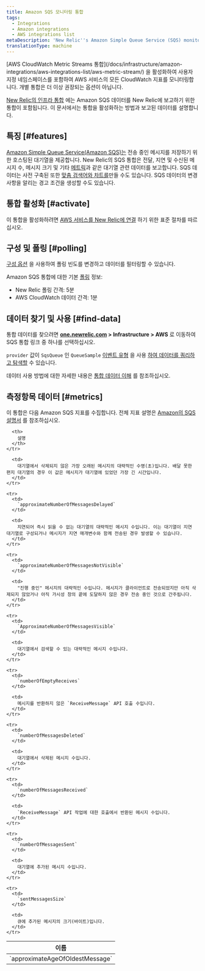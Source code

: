 ```yaml
---
title: Amazon SQS 모니터링 통합
tags:
  - Integrations
  - Amazon integrations
  - AWS integrations list
metaDescription: 'New Relic''s Amazon Simple Queue Service (SQS) monitoring integration: what data it reports, and how to enable it.'
translationType: machine
---
```


<Callout variant="important">
  [AWS CloudWatch Metric Streams 통합](/docs/infrastructure/amazon-integrations/aws-integrations-list/aws-metric-stream/) 을 활성화하여 사용자 지정 네임스페이스를 포함하여 AWS 서비스의 모든 CloudWatch 지표를 모니터링합니다. 개별 통합은 더 이상 권장되는 옵션이 아닙니다.
</Callout>

[New Relic의 인프라 통합](/docs/infrastructure/integrations-getting-started/getting-started/introduction-infrastructure-integrations) 에는 Amazon SQS 데이터를 New Relic에 보고하기 위한 통합이 포함됩니다. 이 문서에서는 통합을 활성화하는 방법과 보고된 데이터를 설명합니다.

## 특징 [#features]

[Amazon Simple Queue Service(Amazon SQS)는](https://aws.amazon.com/sqs/) 전송 중인 메시지를 저장하기 위한 호스팅된 대기열을 제공합니다. New Relic의 SQS 통합은 전달, 지연 및 수신된 메시지 수, 메시지 크기 및 기타 [메트릭](#metrics)과 같은 대기열 관련 데이터를 보고합니다. SQS 데이터는 사전 구축된 <InlinePopover type="dashboards"/>또한 [맞춤 검색어와 차트를](/docs/infrastructure/integrations-getting-started/getting-started/use-integration-data-new-relic-insights)만들 수도 있습니다. SQS 데이터의 변경 사항을 알리는 경고 조건을 생성할 수도 있습니다.

## 통합 활성화 [#activate]

이 통합을 활성화하려면 [AWS 서비스를 New Relic에 연결](/docs/infrastructure/infrastructure-integrations/getting-started/connect-aws-integrations-infrastructure) 하기 위한 표준 절차를 따르십시오.

## 구성 및 폴링 [#polling]

[구성 옵션](/docs/integrations/new-relic-integrations/getting-started/configure-polling-frequency-data-collection-cloud-integrations) 을 사용하여 폴링 빈도를 변경하고 데이터를 필터링할 수 있습니다.

Amazon SQS 통합에 대한 기본 [폴링](/docs/infrastructure/amazon-integrations/aws-integrations-list/aws-polling-intervals-infrastructure-integrations) 정보:

* New Relic 폴링 간격: 5분
* AWS CloudWatch 데이터 간격: 1분

## 데이터 찾기 및 사용 [#find-data]

통합 데이터를 찾으려면 **[one.newrelic.com](https://one.newrelic.com/all-capabilities) > Infrastructure > AWS** 로 이동하여 SQS 통합 링크 중 하나를 선택하십시오.

`provider` 값이 `SqsQueue` 인 `QueueSample` [이벤트 유형](/docs/data-apis/understand-data/new-relic-data-types/#event-data) 을 사용 [하여 데이터를 쿼리하고 탐색할](/docs/using-new-relic/data/understand-data/query-new-relic-data) 수 있습니다.

데이터 사용 방법에 대한 자세한 내용은 [통합 데이터 이해](/docs/infrastructure/integrations/find-use-infrastructure-integration-data) 를 참조하십시오.

## 측정항목 데이터 [#metrics]

이 통합은 다음 Amazon SQS 지표를 수집합니다. 전체 지표 설명은 [Amazon의 SQS 설명서](http://docs.aws.amazon.com/AmazonCloudWatch/latest/monitoring/sqs-metricscollected.html) 를 참조하십시오.

<table>
  <thead>
    <tr>
      <th width={360}>
        이름
      </th>

      <th>
        설명
      </th>
    </tr>
  </thead>

  <tbody>
    <tr>
      <td>
        `approximateAgeOfOldestMessage`
      </td>

      <td>
        대기열에서 삭제되지 않은 가장 오래된 메시지의 대략적인 수명(초)입니다. 배달 못한 편지 대기열의 경우 이 값은 메시지가 대기열에 있었던 가장 긴 시간입니다.
      </td>
    </tr>

    <tr>
      <td>
        `approximateNumberOfMessagesDelayed`
      </td>

      <td>
        지연되어 즉시 읽을 수 없는 대기열의 대략적인 메시지 수입니다. 이는 대기열이 지연 대기열로 구성되거나 메시지가 지연 매개변수와 함께 전송된 경우 발생할 수 있습니다.
      </td>
    </tr>

    <tr>
      <td>
        `approximateNumberOfMessagesNotVisible`
      </td>

      <td>
        "진행 중인" 메시지의 대략적인 수입니다. 메시지가 클라이언트로 전송되었지만 아직 삭제되지 않았거나 아직 가시성 창의 끝에 도달하지 않은 경우 전송 중인 것으로 간주됩니다.
      </td>
    </tr>

    <tr>
      <td>
        `ApproximateNumberOfMessagesVisible`
      </td>

      <td>
        대기열에서 검색할 수 있는 대략적인 메시지 수입니다.
      </td>
    </tr>

    <tr>
      <td>
        `numberOfEmptyReceives`
      </td>

      <td>
        메시지를 반환하지 않은 `ReceiveMessage` API 호출 수입니다.
      </td>
    </tr>

    <tr>
      <td>
        `numberOfMessagesDeleted`
      </td>

      <td>
        대기열에서 삭제된 메시지 수입니다.
      </td>
    </tr>

    <tr>
      <td>
        `numberOfMessagesReceived`
      </td>

      <td>
        `ReceiveMessage` API 작업에 대한 호출에서 반환된 메시지 수입니다.
      </td>
    </tr>

    <tr>
      <td>
        `numberOfMessagesSent`
      </td>

      <td>
        대기열에 추가된 메시지 수입니다.
      </td>
    </tr>

    <tr>
      <td>
        `sentMessagesSize`
      </td>

      <td>
        큐에 추가된 메시지의 크기(바이트)입니다.
      </td>
    </tr>
  </tbody>
</table>